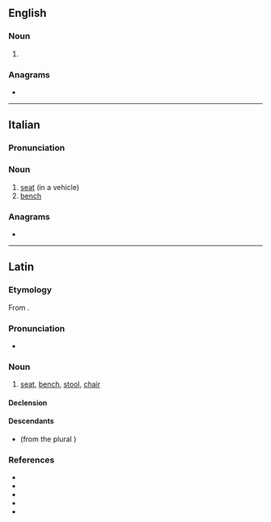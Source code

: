 ==English==

===Noun===
{{en-noun|s|sedilia}}

# {{alt form|en|sedilium||type of seat in a church}}

===Anagrams===
* {{anagrams|en|a=deeils|Seidel|diesel|ediles|elides|ideles|seidel}}

----

==Italian==

===Pronunciation===
{{it-pr|sedìle<audio:LL-Q652 (ita)-Happypheasant-sedile.wav>}}

===Noun===
{{it-noun|m}}

# [[seat]] (in a vehicle)
# [[bench]]

===Anagrams===
* {{anagrams|it|a=deeils|diesel}}

----

==Latin==

===Etymology===
From {{suffix|la|sedeō|īle}}.

===Pronunciation===
* {{la-IPA|sedīle}}

===Noun===
{{la-noun|sedīle<3>}}

# [[seat]], [[bench]], [[stool]], [[chair]] {{q|fixed in position unlike a {{m|la|sella}}}}

====Declension====
{{la-ndecl|sedīle<3>}}

====Descendants====
* {{desc|gl|silla}} (from the plural {{m|la|sedīlia}})

===References===
* {{R:L&S}}
* {{R:Elementary Lewis}}
* {{R:du Cange}}
* {{R:Gaffiot}}
* {{R:Peck}}